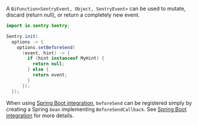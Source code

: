 A `BiFunction<SentryEvent, Object, SentryEvent>` can be used to mutate, discard (return null), or return a completely new event.

```java
import io.sentry.Sentry;

Sentry.init(
  options -> {
    options.setBeforeSend(
      (event, hint) -> {
        if (hint instanceof MyHint) {
          return null;
        } else {
          return event;
        }
      });
  });
```

When using [Spring Boot integration](/platforms/java/guides/spring-boot/), `beforeSend` can be registered simply by creating a Spring `bean` implementing `BeforeSendCallback`. See [Spring Boot integration](/platforms/java/guides/spring-boot/#registering-custom-before-send-callback) for more details.
